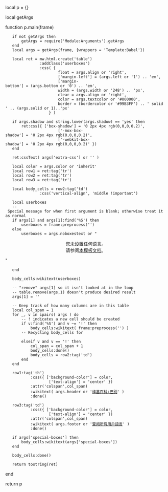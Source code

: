local p = {}

local getArgs

function p.main(frame)
	if not getArgs then
		getArgs = require('Module:Arguments').getArgs
	end
	local args = getArgs(frame, {wrappers = 'Template:Babel'})

	local ret = mw.html.create('table')
				:addClass('userboxes')
				:css( {
						float = args.align or 'right',
						['margin-left'] = (args.left or '1') .. 'em',
						['margin-bottom'] = (args.bottom or '0') .. 'em',
						width = (args.width or '248') .. 'px',
						clear = args.align or 'right',
						color = args.textcolor or '#000000',
						border = (bordercolor or '#99B3FF') .. ' solid ' .. (args.solid or 1)..'px'
					} )

	if args.shadow and string.lower(args.shadow) == 'yes' then
		ret:css({ ['box-shadow'] = '0 2px 4px rgb(0,0,0,0.2)',
						['-mox-box-shadow'] = '0 2px 4px rgb(0,0,0,0.2)',
						['-webkit-box-shadow'] = '0 2px 4px rgb(0,0,0,0.2)' })
	end

	ret:cssText( args['extra-css'] or '' )

	local color = args.color or 'inherit'
	local row1 = ret:tag('tr')
	local row2 = ret:tag('tr')
	local row3 = ret:tag('tr')

	local body_cells = row2:tag('td')
				:css('vertical-align', 'middle !important')

	local userboxes
	-- Special message for when first argument is blank; otherwise treat it as normal
	if args[1] and args[1]:find('%S') then
		userboxes = frame:preprocess('{{User '..args[1]..'}}')
	else
		userboxes = args.noboxestext or "<center>您未设置任何语言。<br />请参阅[[Template:Babel/doc|本模板文档]]。</center>"
	end

	body_cells:wikitext(userboxes)

	-- "remove" args[1] so it isn't looked at in the loop
	-- table.remove(args,1) doesn't produce desired result
	args[1] = ''

	-- Keep track of how many columns are in this table
	local col_span = 1
	for _, v in ipairs( args ) do
		-- ! indicates a new cell should be created
		if v:find('%S') and v ~= '!' then
			body_cells:wikitext( frame:preprocess('{{User '..v..'}}') )
		-- Recycling body_cells for <td>
		elseif v and v == '!' then
			col_span = col_span + 1
			body_cells:done()
			body_cells = row2:tag('td')
		end
	end

	row1:tag('th')
			:css({ ['background-color'] = color,
					['text-align'] = 'center' })
			:attr('colspan',col_span)
			:wikitext( args.header or '[[维基百科:巴别|维基百科:巴别]]' )
			:done()

	row3:tag('td')
			:css({ ['background-color'] = color,
					['text-align'] = 'center' })
			:attr('colspan',col_span)
			:wikitext( args.footer or '[[:Category:用户语言|查阅所有用戶語言]]' )
			:done()

	if args['special-boxes'] then
		body_cells:wikitext(args['special-boxes'])
	end

	body_cells:done()

	return tostring(ret)
end

return p